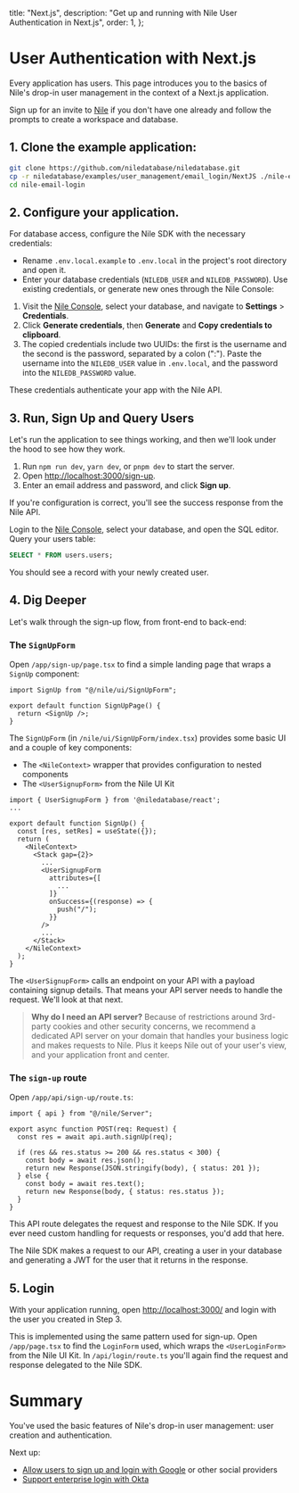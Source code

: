   title: "Next.js",
  description: "Get up and running with Nile User Authentication in Next.js",
  order: 1,
};

# User Authentication with Next.js

Every application has users. This page introduces you to the basics of Nile's drop-in user management in the context of a Next.js application.

Sign up for an invite to [Nile](https://thenile.dev) if you don't have one already and follow the prompts to create a workspace and database.

## 1. Clone the example application:

```bash
git clone https://github.com/niledatabase/niledatabase.git
cp -r niledatabase/examples/user_management/email_login/NextJS ./nile-email-login
cd nile-email-login
```

## 2. Configure your application.

For database access, configure the Nile SDK with the necessary credentials:

* Rename `.env.local.example` to `.env.local` in the project's root directory and open it.
* Enter your database credentials (`NILEDB_USER` and `NILEDB_PASSWORD`). Use existing credentials, or generate new ones through the Nile Console:

1. Visit the [Nile Console](https://console.thenile.dev), select your database, and navigate to **Settings** > **Credentials**.
2. Click **Generate credentials**, then **Generate** and **Copy credentials to clipboard**.
3. The copied credentials include two UUIDs: the first is the username and the second is the password, separated by a colon (":"). Paste the username into the `NILEDB_USER` value in `.env.local`, and the password into the `NILEDB_PASSWORD` value.

These credentials authenticate your app with the Nile API.

## 3. Run, Sign Up and Query Users

Let's run the application to see things working, and then we'll look under the hood to see how they work.

1. Run `npm run dev`, `yarn dev`, or `pnpm dev` to start the server.
2. Open [http://localhost:3000/sign-up](http://localhost:3000/sign-up).
3. Enter an email address and password, and click **Sign up**.

If you're configuration is correct, you'll see the success response from the Nile API.

Login to the [Nile Console](https://console.thenile.dev), select your database, and open the SQL editor. Query your users table:

```sql
SELECT * FROM users.users;
```

You should see a record with your newly created user.

## 4. Dig Deeper

Let's walk through the sign-up flow, from front-end to back-end:

### The `SignUpForm`

Open `/app/sign-up/page.tsx` to find a simple landing page that wraps a `SignUp` component:

```tsx title="/app/sign-up/page.tsx"
import SignUp from "@/nile/ui/SignUpForm";

export default function SignUpPage() {
  return <SignUp />;
}
```

The `SignUpForm` (in `/nile/ui/SignUpForm/index.tsx`) provides some basic UI and a couple of key components:

- The `<NileContext>` wrapper that provides configuration to nested components
- The `<UserSignupForm>` from the Nile UI Kit

```tsx title="/nile/ui/SignUpForm/index.tsx"
import { UserSignupForm } from '@niledatabase/react';
...

export default function SignUp() {
  const [res, setRes] = useState({});
  return (
    <NileContext>
      <Stack gap={2}>
        ...
        <UserSignupForm
          attributes={[
            ...
          ]}
          onSuccess={(response) => {
            push("/");
          }}
        />
        ...
      </Stack>
    </NileContext>
  );
}
```

The `<UserSignupForm>` calls an endpoint on your API with a payload containing signup details. That means your API server needs to handle the request. We'll look at that next.

> **Why do I need an API server?**
> Because of restrictions around 3rd-party cookies and other security concerns, we recommend a dedicated API server on your domain that handles your business logic and makes requests to Nile. Plus it keeps Nile out of your user's view, and your application front and center.

### The `sign-up` route

Open `/app/api/sign-up/route.ts`:

```tsx title="/app/api/sign-up/route.ts"
import { api } from "@/nile/Server";

export async function POST(req: Request) {
  const res = await api.auth.signUp(req);

  if (res && res.status >= 200 && res.status < 300) {
    const body = await res.json();
    return new Response(JSON.stringify(body), { status: 201 });
  } else {
    const body = await res.text();
    return new Response(body, { status: res.status });
  }
}
```

This API route delegates the request and response to the Nile SDK. If you ever need custom handling for requests or responses, you'd add that here.

The Nile SDK makes a request to our API, creating a user in your database and generating a JWT for the user that it returns in the response.

## 5. Login

With your application running, open [http://localhost:3000/](http://localhost:3000/) and login with the user you created in Step 3.

This is implemented using the same pattern used for sign-up. Open `/app/page.tsx` to find the `LoginForm` used, which wraps the `<UserLoginForm>` from the Nile UI Kit. In `/api/login/route.ts` you'll again find the request and response delegated to the Nile SDK.

# Summary

You've used the basic features of Nile's drop-in user management: user creation and authentication.

Next up:

- [Allow users to sign up and login with Google](/docs/user-authentication/social-login) or other social providers
- [Support enterprise login with Okta](/docs/user-authentication/enterprise-login/okta)
